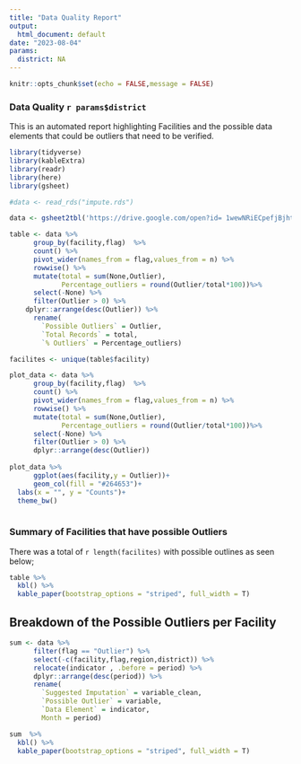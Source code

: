 ```yaml
---
title: "Data Quality Report"
output:
  html_document: default
date: "2023-08-04"
params:
  district: NA
---
```


```r
knitr::opts_chunk$set(echo = FALSE,message = FALSE)
```

### Data Quality `r params$district` 

This is an automated report highlighting Facilities and the possible data elements that could be outliers that need to be verified. 

```r
library(tidyverse)
library(kableExtra)
library(readr)
library(here)
library(gsheet)

#data <- read_rds("impute.rds")

data <- gsheet2tbl('https://drive.google.com/open?id= 1wewNRiECpefjBjhtaS4Mlp5mnhTpYDa8SiF1agcs4Kk')

table <- data %>%
      group_by(facility,flag)  %>%
      count() %>%
      pivot_wider(names_from = flag,values_from = n) %>%
      rowwise() %>%
      mutate(total = sum(None,Outlier),
             Percentage_outliers = round(Outlier/total*100))%>%
      select(-None) %>%
      filter(Outlier > 0) %>%
    dplyr::arrange(desc(Outlier)) %>%
      rename(
        `Possible Outliers` = Outlier,
        `Total Records` = total, 
        `% Outliers` = Percentage_outliers) 

facilites <- unique(table$facility)

```

```r

plot_data <- data %>%
      group_by(facility,flag)  %>%
      count() %>%
      pivot_wider(names_from = flag,values_from = n) %>%
      rowwise() %>%
      mutate(total = sum(None,Outlier),
             Percentage_outliers = round(Outlier/total*100))%>%
      select(-None) %>%
      filter(Outlier > 0) %>%
      dplyr::arrange(desc(Outlier))  
    
plot_data %>%
      ggplot(aes(facility,y = Outlier))+
      geom_col(fill = "#264653")+
  labs(x = "", y = "Counts")+
  theme_bw()
  
```


### Summary of Facilities that have possible Outliers
There was a total of `r length(facilites)` with possible outlines as seen below; 


```r
table %>%
  kbl() %>%
  kable_paper(bootstrap_options = "striped", full_width = T) 
```


## Breakdown of the Possible Outliers per Facility 
```r

sum <- data %>%
      filter(flag == "Outlier") %>%
      select(-c(facility,flag,region,district)) %>%
      relocate(indicator , .before = period) %>%
      dplyr::arrange(desc(period)) %>%
      rename(
        `Suggested Imputation` = variable_clean, 
        `Possible Outlier` = variable,
        `Data Element` = indicator,
        Month = period)

sum  %>%
  kbl() %>%
  kable_paper(bootstrap_options = "striped", full_width = T) 

```



